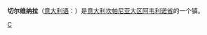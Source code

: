 {{Infobox Settlement
| name = 切尔维纳拉<br/>Cervinara
| image_skyline = 
| imagesize = 
| image_caption = 
| image_flag = 
| image_shield = 
| pushpin_map = Italy
| pushpin_label_position = bottom
| subdivision_type = 国家
| subdivision_name = {{ITA}}
| subdivision_type1 = [[意大利行政区划|大区]]
| subdivision_name1 = [[坎帕尼亚大区|坎帕尼亚大区]]
| subdivision_type2 = [[意大利行政区划|省]]
| subdivision_name2 =  [[阿韦利诺省|阿韦利诺省]]
| elevation_m = 284
| elevation_ft = 
| area_total_km2 = 29.2
| population_as_of = 2009年
| population_total = 9986
| population_density_km2 = auto
| timezone = [[CET|CET]]
| utc_offset = +1
| timezone_DST = [[CEST|CEST]]
| utc_offset_DST = +2
| website = [http://www.comune.cervinara.av.it www.comune.cervinara.av.it] 
}}
'''切尔维纳拉'''（[[意大利语|意大利语]]：'''{{lang|it|Cervinara}}'''）是[[意大利|意大利]][[坎帕尼亚大区|坎帕尼亚大区]][[阿韦利诺省|阿韦利诺省]]的一个镇。

{{阿韋利諾省市鎮}}
{{normdaten}}
[[Category:阿韦利诺省市镇|C]]
{{Italy-geo-stub}}